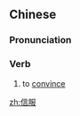 ==Chinese==
{{zh-forms}}

===Pronunciation===
{{zh-pron
|m=xìnfú
|c=seon3 fuk6
|h=pfs=sin-fu̍k
|mn=sìn-ho̍k
|cat=v
}}

===Verb===
{{zh-verb}}

# to [[convince]] {{gloss|somebody of something}}

[[zh:信服]]